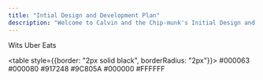```yaml
---
title: "Intial Design and Development Plan"
description: "Welcome to Calvin and the Chip-munk's Initial Design and Development Plan"
---
```


<Card
title="Our Idea"
icon="lightbulb"
horizontal>
    Wits Uber Eats
</Card>

<Card
title="Color Scheme"
icon="palette"
horizontal>
    <table style={{border: "2px solid black", borderRadius: "2px"}}>
        <tr width = "100%">
            <td bgcolor = "#000063" width = "100px" height = "30px">#000063</td>
            <td bgcolor = "#000080" width = "100px" height = "30px">#000080</td>
        </tr>
        <tr>
            <td bgcolor = "#917248" width = "100px" height = "30px">#917248</td>
            <td bgcolor = "#9C805A" width = "100px" height = "30px">#9C805A</td>
        </tr>
        <tr>
            <td bgcolor = "#000000" width = "100px" height = "30px">#000000</td>
            <td bgcolor = "#ffffff" width = "100px" height = "30px">#FFFFFF</td>
        </tr>
    </table>
</Card>
